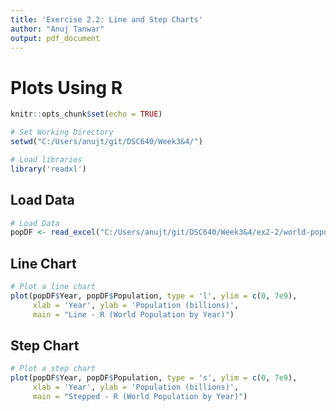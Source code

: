 ```yaml
---
title: 'Exercise 2.2: Line and Step Charts'
author: "Anuj Tanwar"
output: pdf_document
---
```


# Plots Using **R**

```r
knitr::opts_chunk$set(echo = TRUE)

# Set Working Directory
setwd("C:/Users/anujt/git/DSC640/Week3&4/")

# Load libraries
library('readxl')

```

## Load Data

```r
# Load Data
popDF <- read_excel("C:/Users/anujt/git/DSC640/Week3&4/ex2-2/world-population.xlsm")

```
\pagebreak

## Line Chart

```r
# Plot a line chart
plot(popDF$Year, popDF$Population, type = 'l', ylim = c(0, 7e9),
     xlab = 'Year', ylab = 'Population (billions)', 
     main = "Line - R (World Population by Year)")

```
\pagebreak

## Step Chart

```r
# Plot a step chart
plot(popDF$Year, popDF$Population, type = 's', ylim = c(0, 7e9),
     xlab = 'Year', ylab = 'Population (billions)', 
     main = "Stepped - R (World Population by Year)")

```
